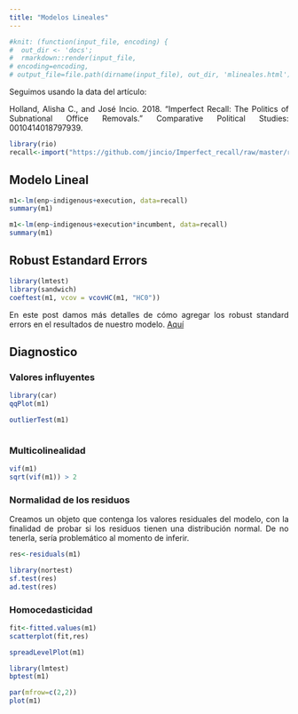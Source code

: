 ```yaml
---
title: "Modelos Lineales"
---
```


<style>
body {
text-align: justify}
</style>

```r
#knit: (function(input_file, encoding) {
#  out_dir <- 'docs';
#  rmarkdown::render(input_file,
# encoding=encoding,
# output_file=file.path(dirname(input_file), out_dir, 'mlineales.html'))})
```

Seguimos usando la data del artículo:

Holland, Alisha C., and José Incio. 2018. “Imperfect Recall: The Politics of Subnational Office Removals.” Comparative Political Studies: 0010414018797939.

```r
library(rio)
recall<-import("https://github.com/jincio/Imperfect_recall/raw/master/recalldataset.dta")
```

## Modelo Lineal 

```r
m1<-lm(enp~indigenous+execution, data=recall)
summary(m1)
```

```r
m1<-lm(enp~indigenous+execution*incumbent, data=recall)
summary(m1)
```

## Robust Estandard Errors


```r
library(lmtest)
library(sandwich)
coeftest(m1, vcov = vcovHC(m1, "HC0")) 
```


En este post damos más detalles de cómo agregar los robust standard errors en el resultados de nuestro modelo. [Aquí]( http://www.joseincio.com/post/como-cambiar-errores-estandards-normales-a-robustos-en-un-modelo/)


## Diagnostico

### Valores influyentes 

```r
library(car)
qqPlot(m1)
```

```r
outlierTest(m1) 
```

```r

```

### Multicolinealidad

```r
vif(m1)
sqrt(vif(m1)) > 2 
```

### Normalidad de los residuos 

Creamos un objeto que contenga los valores residuales del modelo, con la finalidad de probar si los residuos tienen una distribución normal. De no tenerla, sería problemático al momento de inferir. 

```r
res<-residuals(m1)
```

```r
library(nortest)
sf.test(res)
ad.test(res)
```

### Homocedasticidad

```r
fit<-fitted.values(m1)
scatterplot(fit,res)
```

```r
spreadLevelPlot(m1)
```

```r
library(lmtest)
bptest(m1)
```

```r
par(mfrow=c(2,2))
plot(m1)
```

